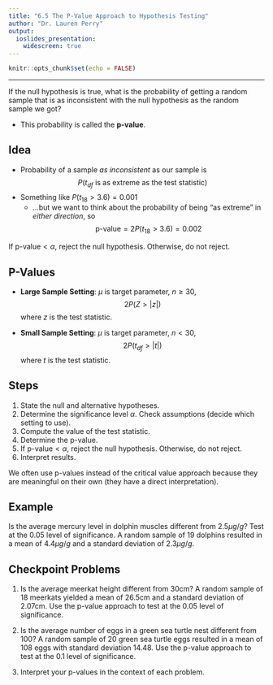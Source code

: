 ---
title: "6.5 The P-Value Approach to Hypothesis Testing"
author: "Dr. Lauren Perry"
output:
  ioslides_presentation: 
    widescreen: true
---

```{r setup, include=FALSE}
knitr::opts_chunk$set(echo = FALSE)
```

***

If the null hypothesis is true, what is the probability of getting a random sample that is as inconsistent with the null hypothesis as the random sample we got? 

- This probability is called the **p-value**.

## Idea

- Probability of a sample *as inconsistent* as our sample is $$P(t_{df} \text{ is as extreme as the test statistic})$$
- Something like $P(t_{18} > 3.6) = 0.001$
    - ...but we want to think about the probability of being "as extreme" in *either direction*, so $$\text{p-value} = 2P(t_{18}>3.6) = 0.002$$

If $\text{p-value} < \alpha$, reject the null hypothesis. Otherwise, do not reject. 

## P-Values 

- **Large Sample Setting**: $\mu$ is target parameter, $n \ge 30$, $$2P(Z > |z|)$$ where $z$ is the test statistic.

- **Small Sample Setting**: $\mu$ is target parameter, $n < 30$, $$2P(t_{df} > |t|)$$ where $t$ is the test statistic.

## Steps

1. State the null and alternative hypotheses.
2. Determine the significance level $\alpha$. Check assumptions (decide which setting to use).
3. Compute the value of the test statistic.
4. Determine the p-value.
5. If $\text{p-value} < \alpha$, reject the null hypothesis. Otherwise, do not reject.
6. Interpret results. 

We often use p-values instead of the critical value approach because they are meaningful on their own (they have a direct interpretation).

## Example

Is the average mercury level in dolphin muscles different from $2.5\mu g/g$? Test at the 0.05 level of significance. A random sample of $19$ dolphins resulted in a mean of $4.4 \mu g/g$ and a standard deviation of $2.3 \mu g/g$.

## Checkpoint Problems

1. Is the average meerkat height different from 30cm? A random sample of 18 meerkats yielded a mean of 26.5cm and a standard deviation of 2.07cm. Use the p-value approach to test at the 0.05 level of significance. 

2. Is the average number of eggs in a green sea turtle nest different from 100? A random sample of 20 green sea turtle eggs resulted in a mean of 108 eggs with standard deviation 14.48. Use the p-value approach to test at the 0.1 level of significance.

3. Interpret your p-values in the context of each problem. 
